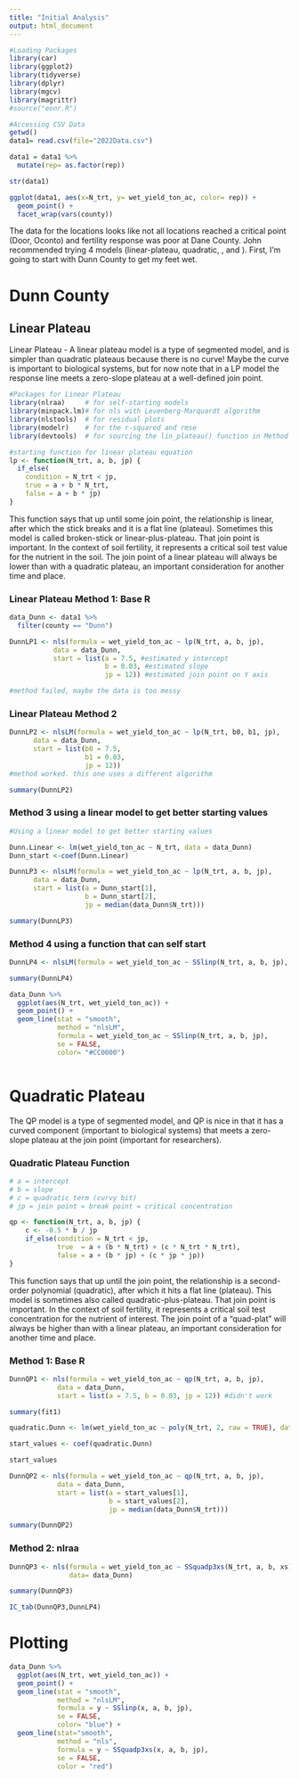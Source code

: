```yaml
---
title: "Initial Analysis"
output: html_document
---
```


```r
#Loading Packages
library(car)
library(ggplot2)
library(tidyverse)
library(dplyr)
library(mgcv)
library(magrittr)
#source("eonr.R")
```


```r
#Accessing CSV Data
getwd()
data1= read.csv(file="2022Data.csv")

data1 = data1 %>%
  mutate(rep= as.factor(rep))

str(data1)
```


```r
ggplot(data1, aes(x=N_trt, y= wet_yield_ton_ac, color= rep)) +
  geom_point() +
  facet_wrap(vars(county))
```
The data for the locations looks like not all locations reached a critical point (Door, Oconto) and fertility response was poor at Dane County. John recommended trying 4 models (linear-plateau, quadratic, , and ). First, I'm going to start with  Dunn County to get my feet wet.


# Dunn County

## Linear Plateau
Linear Plateau - A linear plateau model is a type of segmented model, and is simpler than quadratic plateaus because there is no curve! Maybe the curve is important to biological systems, but for now note that in a LP model the response line meets a zero-slope plateau at a well-defined join point.

```r
#Packages for Linear Plateau
library(nlraa)     # for self-starting models
library(minpack.lm)# for nls with Levenberg-Marquardt algorithm
library(nlstools)  # for residual plots
library(modelr)    # for the r-squared and rmse
library(devtools)  # for sourcing the lin_plateau() function in Method 3
```


```r
#starting function for linear plateau equation
lp <- function(N_trt, a, b, jp) {
  if_else(
    condition = N_trt < jp,
    true = a + b * N_trt,
    false = a + b * jp)
}
```
This function says that up until some join point, the relationship is linear, after which the stick breaks and it is a flat line (plateau). Sometimes this model is called broken-stick or linear-plus-plateau. That join point is important. In the context of soil fertility, it represents a critical soil test value for the nutrient in the soil. The join point of a linear plateau will always be lower than with a quadratic plateau, an important consideration for another time and place.

### Linear Plateau Method 1: Base R
```r
data_Dunn <- data1 %>%
  filter(county == "Dunn")

DunnLP1 <- nls(formula = wet_yield_ton_ac ~ lp(N_trt, a, b, jp),
           data = data_Dunn,
           start = list(a = 7.5, #estimated y intercept
                        b = 0.03, #estimated slope
                        jp = 12)) #estimated join point on Y axis

#method failed, maybe the data is too messy
```

### Linear Plateau Method 2
```r
DunnLP2 <- nlsLM(formula = wet_yield_ton_ac ~ lp(N_trt, b0, b1, jp),
      data = data_Dunn,
      start = list(b0 = 7.5,
                   b1 = 0.03,
                   jp = 12))
#method worked. this one uses a different algorithm

summary(DunnLP2)
```

### Method 3 using a linear model to get better starting values
```r
#Using a linear model to get better starting values

Dunn.Linear <- lm(wet_yield_ton_ac ~ N_trt, data = data_Dunn)
Dunn_start <-coef(Dunn.Linear)
```

```r
DunnLP3 <- nlsLM(formula = wet_yield_ton_ac ~ lp(N_trt, a, b, jp),
      data = data_Dunn,
      start = list(a = Dunn_start[1],
                   b = Dunn_start[2],
                   jp = median(data_Dunn$N_trt)))

summary(DunnLP3)
```

### Method 4 using a function that can self start
```r
DunnLP4 <- nlsLM(formula = wet_yield_ton_ac ~ SSlinp(N_trt, a, b, jp), data = data_Dunn)

summary(DunnLP4)

```

```r
data_Dunn %>%
  ggplot(aes(N_trt, wet_yield_ton_ac)) +
  geom_point() +
  geom_line(stat = "smooth", 
            method = "nlsLM", 
            formula = wet_yield_ton_ac ~ SSlinp(N_trt, a, b, jp),
            se = FALSE,
            color= "#CC0000")
```

```r

```


# Quadratic Plateau
The QP model is a type of segmented model, and QP is nice in that it has a curved component (important to biological systems) that meets a zero-slope plateau at the join point (important for researchers).

### Quadratic Plateau Function
```r
# a = intercept
# b = slope
# c = quadratic term (curvy bit)
# jp = join point = break point = critical concentration

qp <- function(N_trt, a, b, jp) {
    c <- -0.5 * b / jp
    if_else(condition = N_trt < jp,
            true  = a + (b * N_trt) + (c * N_trt * N_trt),
            false = a + (b * jp) + (c * jp * jp))
}
```

This function says that up until the join point, the relationship is a second-order polynomial (quadratic), after which it hits a flat line (plateau). This model is sometimes also called quadratic-plus-plateau. That join point is important. In the context of soil fertility, it represents a critical soil test concentration for the nutrient of interest. The join point of a “quad-plat” will always be higher than with a linear plateau, an important consideration for another time and place.


### Method 1: Base R
```r
DunnQP1 <- nls(formula = wet_yield_ton_ac ~ qp(N_trt, a, b, jp),
            data = data_Dunn,
            start = list(a = 7.5, b = 0.03, jp = 12)) #didn't work

summary(fit1)
```
```r
quadratic.Dunn <- lm(wet_yield_ton_ac ~ poly(N_trt, 2, raw = TRUE), data = data_Dunn)

start_values <- coef(quadratic.Dunn)

start_values
```
```r
DunnQP2 <- nls(formula = wet_yield_ton_ac ~ qp(N_trt, a, b, jp),
            data = data_Dunn,
            start = list(a = start_values[1],
                         b = start_values[2],
                         jp = median(data_Dunn$N_trt)))

summary(DunnQP2)
```

### Method 2: nlraa
```r
DunnQP3 <- nls(formula = wet_yield_ton_ac ~ SSquadp3xs(N_trt, a, b, xs), 
               data= data_Dunn)

summary(DunnQP3)
```

```r
IC_tab(DunnQP3,DunnLP4)
```
# Plotting 
```r
data_Dunn %>%
  ggplot(aes(N_trt, wet_yield_ton_ac)) +
  geom_point() +
  geom_line(stat = "smooth", 
            method = "nlsLM", 
            formula = y ~ SSlinp(x, a, b, jp),
            se = FALSE,
            color= "blue") +
  geom_line(stat="smooth",
            method = "nls",
            formula = y ~ SSquadp3xs(x, a, b, jp),
            se = FALSE,
            color = "red") 
```




